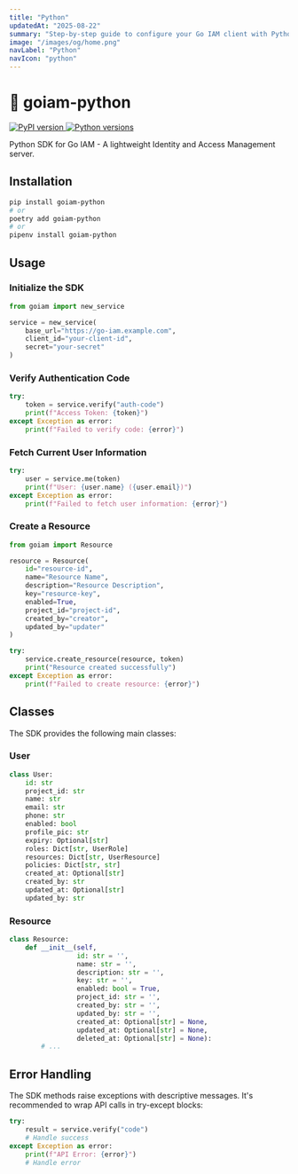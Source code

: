 ```yaml
---
title: "Python"
updatedAt: "2025-08-22"
summary: "Step-by-step guide to configure your Go IAM client with Python."
image: "/images/og/home.png"
navLabel: "Python"
navIcon: "python"
---
```




# 🔐 goiam-python

<div className="flex gap-2 mb-4">
  <a href="https://badge.fury.io/py/goiam-python" target="_blank" rel="noopener noreferrer" className="mr-4">
    <img src="https://badge.fury.io/py/goiam-python.svg" alt="PyPI version" />
  </a>
  <a href="https://pypi.org/project/goiam-python/" target="_blank" rel="noopener noreferrer">
    <img src="https://img.shields.io/pypi/pyversions/goiam-python.svg" alt="Python versions" />
  </a>
</div>

Python SDK for Go IAM - A lightweight Identity and Access Management server.

## Installation

```bash
pip install goiam-python
# or
poetry add goiam-python
# or
pipenv install goiam-python
```

## Usage

### Initialize the SDK

```python
from goiam import new_service

service = new_service(
    base_url="https://go-iam.example.com",
    client_id="your-client-id",
    secret="your-secret"
)
```

### Verify Authentication Code

```python
try:
    token = service.verify("auth-code")
    print(f"Access Token: {token}")
except Exception as error:
    print(f"Failed to verify code: {error}")
```

### Fetch Current User Information

```python
try:
    user = service.me(token)
    print(f"User: {user.name} ({user.email})")
except Exception as error:
    print(f"Failed to fetch user information: {error}")
```

### Create a Resource

```python
from goiam import Resource

resource = Resource(
    id="resource-id",
    name="Resource Name",
    description="Resource Description",
    key="resource-key",
    enabled=True,
    project_id="project-id",
    created_by="creator",
    updated_by="updater"
)

try:
    service.create_resource(resource, token)
    print("Resource created successfully")
except Exception as error:
    print(f"Failed to create resource: {error}")
```

## Classes

The SDK provides the following main classes:

### User

```python
class User:
    id: str
    project_id: str
    name: str
    email: str
    phone: str
    enabled: bool
    profile_pic: str
    expiry: Optional[str]
    roles: Dict[str, UserRole]
    resources: Dict[str, UserResource]
    policies: Dict[str, str]
    created_at: Optional[str]
    created_by: str
    updated_at: Optional[str]
    updated_by: str
```

### Resource

```python
class Resource:
    def __init__(self,
                 id: str = '',
                 name: str = '',
                 description: str = '',
                 key: str = '',
                 enabled: bool = True,
                 project_id: str = '',
                 created_by: str = '',
                 updated_by: str = '',
                 created_at: Optional[str] = None,
                 updated_at: Optional[str] = None,
                 deleted_at: Optional[str] = None):
        # ...
```

## Error Handling

The SDK methods raise exceptions with descriptive messages. It's recommended to wrap API calls in try-except blocks:

```python
try:
    result = service.verify("code")
    # Handle success
except Exception as error:
    print(f"API Error: {error}")
    # Handle error
```